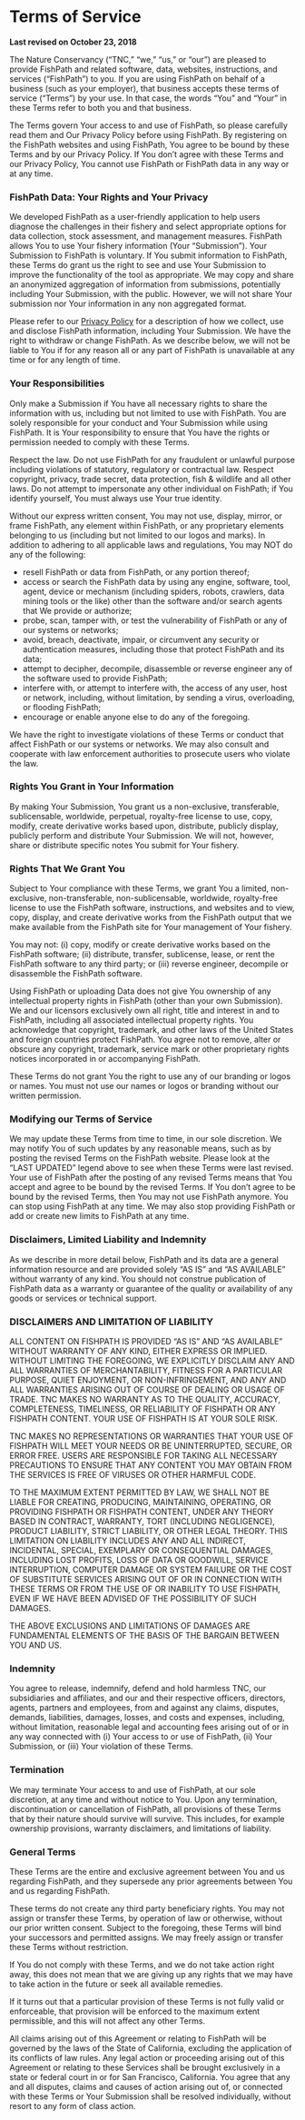 # Terms of Service {#terms} 

**Last revised on October 23, 2018**


The Nature Conservancy (“TNC,” “we,” “us,” or “our”) are pleased to provide FishPath and related software, data, websites, instructions, and services (“FishPath”) to you. If you are using FishPath on behalf of a business (such as your employer), that business accepts these terms of service (“Terms”) by your use. In that case, the words “You” and “Your” in these Terms refer to both you and that business.

The Terms govern Your access to and use of FishPath, so please carefully read them and Our Privacy Policy before using FishPath. By registering on the FishPath websites and using FishPath, You agree to be bound by these Terms and by our Privacy Policy. If You don’t agree with these Terms and our Privacy Policy, You cannot use FishPath or FishPath data in any way or at any time.

### FishPath Data: Your Rights and Your Privacy{-}

We developed FishPath as a user-friendly application to help users diagnose the challenges in their fishery and select appropriate options for data collection, stock assessment, and management measures. FishPath allows You to use Your fishery information (Your “Submission”). Your Submission to FishPath is voluntary. If You submit information to FishPath, these Terms do grant us the right to see and use Your Submission to improve the functionality of the tool as appropriate. We may copy and share an anonymized aggregation of information from submissions, potentially including Your Submission, with the public. However, we will not share Your submission nor Your information in any non aggregated format.

Please refer to our [Privacy Policy](https://www.nature.org/en-us/about-us/who-we-are/accountability/privacy-policy/) for a description of how we collect, use and disclose FishPath information, including Your Submission. We have the right to withdraw or change FishPath. As we describe below, we will not be liable to You if for any reason all or any part of FishPath is unavailable at any time or for any length of time.

### Your Responsibilities{-}

Only make a Submission if You have all necessary rights to share the information with us, including but not limited to use with FishPath. You are solely responsible for your conduct and Your Submission while using FishPath. It is Your responsibility to ensure that You have the rights or permission needed to comply with these Terms.

Respect the law. Do not use FishPath for any fraudulent or unlawful purpose including violations of statutory, regulatory or contractual law. Respect copyright, privacy, trade secret, data protection, fish & wildlife and all other laws. Do not attempt to impersonate any other individual on FishPath; if You identify yourself, You must always use Your true identity.

Without our express written consent, You may not use, display, mirror, or frame FishPath, any element within FishPath, or any proprietary elements belonging to us (including but not limited to our logos and marks). In addition to adhering to all applicable laws and regulations, You may NOT do any of the following:

- resell FishPath or data from FishPath, or any portion thereof;
- access or search the FishPath data by using any engine, software, tool, agent, device or mechanism (including spiders, robots, crawlers, data mining tools or the like) other than the software and/or search agents that We provide or authorize;
- probe, scan, tamper with, or test the vulnerability of FishPath or any of our systems or networks;
- avoid, breach, deactivate, impair, or circumvent any security or authentication measures, including those that protect FishPath and its data;
- attempt to decipher, decompile, disassemble or reverse engineer any of the software used to provide FishPath;
- interfere with, or attempt to interfere with, the access of any user, host or network, including, without limitation, by sending a virus, overloading, or flooding FishPath;
- encourage or enable anyone else to do any of the foregoing.

We have the right to investigate violations of these Terms or conduct that affect FishPath or our systems or networks. We may also consult and cooperate with law enforcement authorities to prosecute users who violate the law.

### Rights You Grant in Your Information{-}

By making Your Submission, You grant us a non-exclusive, transferable, sublicensable, worldwide, perpetual, royalty-free license to use, copy, modify, create derivative works based upon, distribute, publicly display, publicly perform and distribute Your Submission. We will not, however, share or distribute specific notes You submit for Your fishery.

### Rights That We Grant You{-}

Subject to Your compliance with these Terms, we grant You a limited, non-exclusive, non-transferable, non-sublicensable, worldwide, royalty-free license to use the FishPath software, instructions, and websites and to view, copy, display, and create derivative works from the FishPath output that we make available from the FishPath site for Your management of Your fishery.

You may not: (i) copy, modify or create derivative works based on the FishPath software; (ii) distribute, transfer, sublicense, lease, or rent the FishPath software to any third party; or (iii) reverse engineer, decompile or disassemble the FishPath software.

Using FishPath or uploading Data does not give You ownership of any intellectual property rights in FishPath (other than your own Submission). We and our licensors exclusively own all right, title and interest in and to FishPath, including all associated intellectual property rights. You acknowledge that copyright, trademark, and other laws of the United States and foreign countries protect FishPath. You agree not to remove, alter or obscure any copyright, trademark, service mark or other proprietary rights notices incorporated in or accompanying FishPath.

These Terms do not grant You the right to use any of our branding or logos or names. You must not use our names or logos or branding without our written permission.

### Modifying our Terms of Service{-}

We may update these Terms from time to time, in our sole discretion. We may notify You of such updates by any reasonable means, such as by posting the revised Terms on the FishPath website. Please look at the “LAST UPDATED” legend above to see when these Terms were last revised. Your use of FishPath after the posting of any revised Terms means that You accept and agree to be bound by the revised Terms. If You don’t agree to be bound by the revised Terms, then You may not use FishPath anymore. You can stop using FishPath at any time. We may also stop providing FishPath or add or create new limits to FishPath at any time.

### Disclaimers, Limited Liability and Indemnity{-}

As we describe in more detail below, FishPath and its data are a general information resource and are provided solely “AS IS” and “AS AVAILABLE” without warranty of any kind. You should not construe publication of FishPath data as a warranty or guarantee of the quality or availability of any goods or services or technical support.


### DISCLAIMERS AND LIMITATION OF LIABILITY{-}

ALL CONTENT ON FISHPATH IS PROVIDED “AS IS” AND “AS AVAILABLE” WITHOUT WARRANTY OF ANY KIND, EITHER EXPRESS OR IMPLIED. WITHOUT LIMITING THE FOREGOING, WE EXPLICITLY DISCLAIM ANY AND ALL WARRANTIES OF MERCHANTABILITY, FITNESS FOR A PARTICULAR PURPOSE, QUIET ENJOYMENT, OR NON-INFRINGEMENT, AND ANY AND ALL WARRANTIES ARISING OUT OF COURSE OF DEALING OR USAGE OF TRADE. TNC MAKES NO WARRANTY AS TO THE QUALITY, ACCURACY, COMPLETENESS, TIMELINESS, OR RELIABILITY OF FISHPATH OR ANY FISHPATH CONTENT. YOUR USE OF FISHPATH IS AT YOUR SOLE RISK.

TNC MAKES NO REPRESENTATIONS OR WARRANTIES THAT YOUR USE OF FISHPATH WILL MEET YOUR NEEDS OR BE UNINTERRUPTED, SECURE, OR ERROR FREE. USERS ARE RESPONSIBLE FOR TAKING ALL NECESSARY PRECAUTIONS TO ENSURE THAT ANY CONTENT YOU MAY OBTAIN FROM THE SERVICES IS FREE OF VIRUSES OR OTHER HARMFUL CODE.

TO THE MAXIMUM EXTENT PERMITTED BY LAW, WE SHALL NOT BE LIABLE FOR CREATING, PRODUCING, MAINTAINING, OPERATING, OR PROVIDING FISHPATH OR FISHPATH CONTENT, UNDER ANY THEORY BASED IN CONTRACT, WARRANTY, TORT (INCLUDING NEGLIGENCE), PRODUCT LIABILITY, STRICT LIABILITY, OR OTHER LEGAL THEORY. THIS LIMITATION ON LIABILITY INCLUDES ANY AND ALL INDIRECT, INCIDENTAL, SPECIAL, EXEMPLARY OR CONSEQUENTIAL DAMAGES, INCLUDING LOST PROFITS, LOSS OF DATA OR GOODWILL, SERVICE INTERRUPTION, COMPUTER DAMAGE OR SYSTEM FAILURE OR THE COST OF SUBSTITUTE SERVICES ARISING OUT OF OR IN CONNECTION WITH THESE TERMS OR FROM THE USE OF OR INABILITY TO USE FISHPATH, EVEN IF WE HAVE BEEN ADVISED OF THE POSSIBILITY OF SUCH DAMAGES.

THE ABOVE EXCLUSIONS AND LIMITATIONS OF DAMAGES ARE FUNDAMENTAL ELEMENTS OF THE BASIS OF THE BARGAIN BETWEEN YOU AND US.

### Indemnity{-}

You agree to release, indemnify, defend and hold harmless TNC, our subsidiaries and affiliates, and our and their respective officers, directors, agents, partners and employees, from and against any claims, disputes, demands, liabilities, damages, losses, and costs and expenses, including, without limitation, reasonable legal and accounting fees arising out of or in any way connected with (i) Your access to or use of FishPath, (ii) Your Submission, or (iii) Your violation of these Terms.

### Termination{-}

We may terminate Your access to and use of FishPath, at our sole discretion, at any time and without notice to You. Upon any termination, discontinuation or cancellation of FishPath, all provisions of these Terms that by their nature should survive will survive. This includes, for example ownership provisions, warranty disclaimers, and limitations of liability.

### General Terms{-}

These Terms are the entire and exclusive agreement between You and us regarding FishPath, and they supersede any prior agreements between You and us regarding FishPath.

These terms do not create any third party beneficiary rights. You may not assign or transfer these Terms, by operation of law or otherwise, without our prior written consent. Subject to the foregoing, these Terms will bind your successors and permitted assigns. We may freely assign or transfer these Terms without restriction.

If You do not comply with these Terms, and we do not take action right away, this does not mean that we are giving up any rights that we may have to take action in the future or seek all available remedies.

If it turns out that a particular provision of these Terms is not fully valid or enforceable, that provision will be enforced to the maximum extent permissible, and this will not affect any other Terms.

All claims arising out of this Agreement or relating to FishPath will be governed by the laws of the State of California, excluding the application of its conflicts of law rules. Any legal action or proceeding arising out of this Agreement or relating to these Services shall be brought exclusively in a state or federal court in or for San Francisco, California. You agree that any and all disputes, claims and causes of action arising out of, or connected with these Terms or Your Submission shall be resolved individually, without resort to any form of class action.

 




